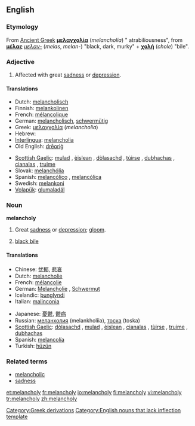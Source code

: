 ==English==

===Etymology===
From [[Ancient Greek]] '''[[μελαγχολία]]''' (''melancholia'') " atrabiliousness", from '''[[μέλας]]''' ''[[μελαν-]]'' (''melas'', ''melan-'') "black, dark, murky" + '''[[χολή]]''' (''chole'') "bile".

===Adjective===
{{en-adj}}

# Affected with great [[sadness]] or [[depression]].

====Translations====
{{top}}
*Dutch: [[melancholisch]]
*Finnish: [[melankolinen]]
*French: [[mélancolique]]
*German: [[melancholisch]], [[schwermütig]]
*Greek: [[μελαγχολία]] (''melancholia'')
*Hebrew: {{he-translation|דכדוך|dikhdókh}}
*[[Interlingua]]: [[melancholia]]
*Old English: [[dreorig|drēoriġ]]
{{mid}}
*[[Scottish Gaelic]]: [[mulad]] {{m}}, [[èislean]] {{m}}, [[dòlasachd]] {{f}}, [[tùirse]] {{f}}, [[dubhachas]] {{m}}, [[cianalas]] {{m}}, [[truime]] {{f}}
*Slovak: [[melanchólia]]
*Spanish: [[melancólico]] {{m}}, [[melancólica]] {{f}}
*Swedish: [[melankoni]]
*[[Volapük]]: [[glumaladäl]]
{{bottom}}

===Noun===
'''melancholy'''

# Great [[sadness]] or [[depression]]; [[gloom]].
# {{dated}} [[black bile]]

====Translations====
{{top}}
*Chinese: [[忧郁]], [[悲哀]]
*Dutch: [[melancholie]]
*French: [[mélancolie]] {{f}}
*German: [[Melancholie]] {{f}}, [[Schwermut]] {{f}}
*Icelandic: [[þunglyndi]] {{n}}
*Italian: [[malinconia]] {{f}}
{{mid}}
*Japanese: [[憂鬱]], [[鬱病]]
*Russian: [[меланхолия]] (melankholiia), [[тоска]] (toska)
*[[Scottish Gaelic]]: [[dòlasachd]] {{f}}, [[mulad]] {{m}}, [[èislean]] {{m}}, [[cianalas]] {{m}}, [[tùirse]] {{f}}, [[truime]] {{f}}, [[dubhachas]] {{m}}
*Spanish: [[melancolía]] {{f}}
*Turkish: [[hüzün]]
{{bottom}}

===Related terms===
*[[melancholic]]
*[[sadness]]

[[Category:Greek derivations]]
[[Category:English nouns that lack inflection template]]

[[et:melancholy]]
[[fr:melancholy]]
[[io:melancholy]]
[[fi:melancholy]]
[[vi:melancholy]]
[[tr:melancholy]]
[[zh:melancholy]]